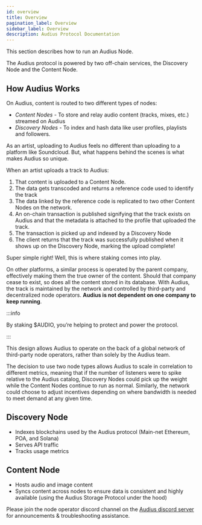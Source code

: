 ```yaml
---
id: overview
title: Overview
pagination_label: Overview
sidebar_label: Overview
description: Audius Protocol Documentation
---
```


This section describes how to run an Audius Node.

The Audius protocol is powered by two off-chain services, the Discovery Node and the Content Node.

## How Audius Works

On Audius, content is routed to two different types of nodes:

- _Content Nodes_ - To store and relay audio content \(tracks, mixes, etc.\) streamed on Audius
- _Discovery Nodes_ - To index and hash data like user profiles, playlists and followers.

As an artist, uploading to Audius feels no different than uploading to a platform like Soundcloud.
But, what happens behind the scenes is what makes Audius so unique.

When an artist uploads a track to Audius:

1. That content is uploaded to a Content Node.
2. The data gets transcoded and returns a reference code used to identify the track
3. The data linked by the reference code is replicated to two other Content Nodes on the network.
4. An on-chain transaction is published signifying that the track exists on Audius and that the
   metadata is attached to the profile that uploaded the track.
5. The transaction is picked up and indexed by a Discovery Node
6. The client returns that the track was successfully published when it shows up on the Discovery
   Node, marking the upload complete!

Super simple right! Well, this is where staking comes into play.

On other platforms, a similar process is operated by the parent company, effectively making them the
true owner of the content. Should that company cease to exist, so does all the content stored in its
database. With Audius, the track is maintained by the network and controlled by third-party and
decentralized node operators. **Audius is not dependent on one company to keep running**.

:::info

By staking $AUDIO, you’re helping to protect and power the protocol.

:::

This design allows Audius to operate on the back of a global network of third-party node operators,
rather than solely by the Audius team.

The decision to use two node types allows Audius to scale in correlation to different metrics,
meaning that if the number of listeners were to spike relative to the Audius catalog, Discovery
Nodes could pick up the weight while the Content Nodes continue to run as normal. Similarly, the
network could choose to adjust incentives depending on where bandwidth is needed to meet demand at
any given time.

## Discovery Node

- Indexes blockchains used by the Audius protocol \(Main-net Ethereum, POA, and Solana\)
- Serves API traffic
- Tracks usage metrics

## Content Node

- Hosts audio and image content
- Syncs content across nodes to ensure data is consistent and highly available \(using the Audius
  Storage Protocol under the hood\)

Please join the node operator discord channel on the
[Audius discord server](https://discord.com/invite/audius) for announcements & troubleshooting
assistance.
